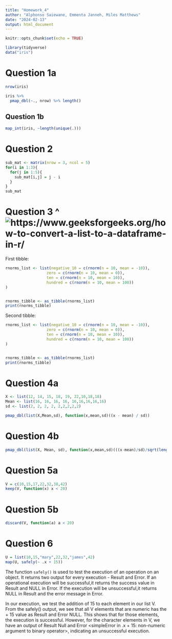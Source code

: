 ```yaml
---
title: "Homework_4"
author: "Alphonso Saiewane, Emmenta Janneh, Miles Matthews"
date: "2024-02-13"
output: html_document
---
```


```r
knitr::opts_chunk$set(echo = TRUE)
```

```r
library(tidyverse)
data("iris")
```

# Question 1a

```r
nrow(iris)

iris %>% 
  pmap_dbl(~., nrow) %>% length()
```

## Question 1b
```r
map_int(iris, ~length(unique(.)))
```


# Question 2
```r
sub_mat <- matrix(nrow = 3, ncol = 5)
for(i in 1:3){
  for(j in 1:5){
    sub_mat[i,j] = j - i
  }
}
sub_mat
```


# Question 3 ^ ![ https://www.geeksforgeeks.org/how-to-convert-a-list-to-a-dataframe-in-r/](https://www.geeksforgeeks.org/how-to-convert-a-list-to-a-dataframe-in-r/)

First tibble:

```r
rnorms_list <- list(negative_10 = c(rnorm(n = 10, mean = -10)),
                  zero = c(rnorm(n = 10, mean = 0)),
                  ten = c(rnorm(n = 10, mean = 10)),
                  hundred = c(rnorm(n = 10, mean = 100))
)


rnorms_tibble <- as_tibble(rnorms_list)
print(rnorms_tibble)
```

Second tibble:

```r
rnorms_list <- list(negative_10 = c(rnorm(n = 10, mean = -10)),
                  zero = c(rnorm(n = 10, mean = 0)),
                  ten = c(rnorm(n = 10, mean = 10)),
                  hundred = c(rnorm(n = 10, mean = 100))
)


rnorms_tibble <- as_tibble(rnorms_list)
print(rnorms_tibble)
```

# Question 4a
```r
X <- list(12, 14, 15, 18, 19, 22,10,18,18)
Mean <- list(16, 16, 16, 16, 16,16,16,16,16)
sd <- list(2, 2, 2, 2, 2,2,2,2,2)

pmap_dbl(list(X,Mean,sd), function(x,mean,sd)((x - mean) / sd))
```

# Question 4b 
```r
pmap_dbl(list(X, Mean, sd), function(x,mean,sd)(((x-mean)/sd)/sqrt(length(X))))
```

# Question 5a
```r
V = c(10,15,17,22,32,38,42)
keep(V, function(x) x < 20)
```

# Question 5b
```r
discard(V, function(a) a < 20)
```

# Question 6
```r
U = list(10,15,"mary",22,32,"james",42)
map(U, safely(~ .x + 15))
```

The function `safely()` is used to test the execution of an operation on an object. It returns two output for every execution - Result and Error. If an operational execution will be successful,it returns the success value in Result and NULL in Error. If the execution will be unsuccessful,it returns NULL in Result and the error message in Error.

In our execution, we test the addition of 15 to each element in our list V. From the safely() output, we see that all V elements that are numeric has the + 15 value as Result and Error NULL. This shows that for those elements, the execution is successful. However, for the character elements in V, we have an output of Result Null and Error <simpleError in .x + 15: non-numeric argument to binary operator>, indicating an unsuccessful execution.

